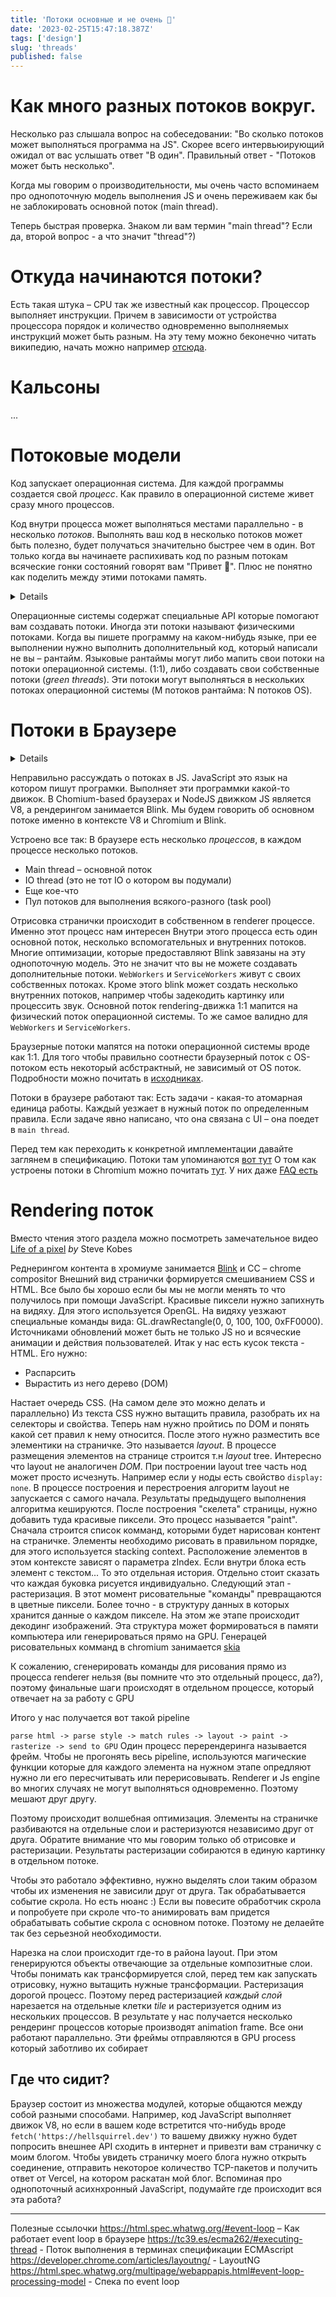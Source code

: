 ```yaml
---
title: 'Потоки основные и не очень 🤔'
date: '2023-02-25T15:47:18.387Z'
tags: ['design']
slug: 'threads'
published: false
---
```


# Как много разных потоков вокруг.

Несколько раз слышала вопрос на собеседовании: "Во сколько потоков может выполняться программа на JS".
Скорее всего интервьюирующий ожидал от вас услышать ответ "В один". Правильный ответ - "Потоков может быть несколько".

Когда мы говорим о производительности, мы очень часто вспоминаем про однопоточную модель выполнения JS и очень переживаем
как бы не заблокировать основной поток (main thread).

Теперь быстрая проверка. Знаком ли вам термин "main thread"? Если да, второй вопрос - а что значит "thread"?)

# Откуда начинаются потоки?
Есть такая штука – CPU так же известный как процессор. Процессор выполняет инструкции. Причем в зависимости от устройства процессора
порядок и количество одновременно выполняемых инструкций может быть разным. На эту тему можно беконечно читать википедию,
начать можно например [отсюда](https://en.wikipedia.org/wiki/Instruction_pipelining).

# Кальсоны

...

# Потоковые модели

Код запускает операционная система. Для каждой программы создается свой _процесс_. Как правило в операционной системе живет сразу много процессов.

Код внутри процесса может выполняться местами параллельно - в несколько _потоков_. Выполнять ваш код в несколько потоков может быть полезно, будет получаться значительно быстрее чем в один.
Вот только когда вы начинаете распихивать код по разным потокам всяческие гонки состояний говорят вам "Привет 👋". Плюс не понятно как поделить между этими потоками память.

<Details title="Что значит параллельно?">
    Есть два термина:
    1. Concurrency – несколько задач могут перекрываться по времени. Это не значит что они всегда выполняются одновременно.
    2. Parallelism – честное параллельное выполнение. Например на разных ядрах процессора.
</Details>

Операционные системы содержат специальные API которые помогают вам создавать потоки. Иногда эти потоки называют физическими потоками.
Когда вы пишете программу на каком-нибудь языке, при ее выполнении нужно выполнить дополнительный код, который написали не вы – рантайм.
Языковые рантаймы могут либо мапить свои потоки на потоки операционной системы. (1:1), либо создавать свои
собственные потоки (_green threads_). Эти потоки могут выполняться в нескольких потоках операционной системы (M потоков рантайма: N потоков OS).


# Потоки в Браузере

<Details>
    Инфа для этого раздела в основном утащена [отсюда](https://chromium.googlesource.com/chromium)
</Details>

Неправильно рассуждать о потоках в JS. JavaScript это язык на котором пишут програмки. Выполняет эти программки какой-то движок.
В Chomium-based браузерах и NodeJS движком JS является V8, а рендерингом занимается Blink. Мы будем говорить об основном потоке именно в контексте V8 и Chromium и Blink.

Устроено все так:
В браузере есть несколько _процессов_, в каждом процессе несколько потоков.
 * Main thread – основной поток
 * IO thread (это не тот IO о котором вы подумали)
 * Еще кое-что
 * Пул потоков для выполнения всякого-разного (task pool)

Отрисовка странички происходит в собственном в renderer процессе. Именно этот процесс нам интересен
Внутри этого процесса есть один основной поток, несколько вспомогательных и внутренних потоков.
Многие оптимизации, которые предоставляют Blink завязаны на эту однопоточную модель. Это не значит что вы не можете создавать дополнительные потоки.
`WebWorkers` и `ServiceWorkers` живут с своих собственных потоках. Кроме этого blink может создать несколько внутренних потоков, например чтобы задекодить картинку или процессить звук.
Основной поток rendering-движка 1:1 мапится на физический поток операционной системы.
То же самое валидно для `WebWorkers` и `ServiceWorkers`.

Браузерные потоки мапятся на потоки операционной системы вроде как 1:1. Для того чтобы правильно соотнести браузерный поток
с OS-потоком есть некоторый асбстрактный, не зависимый от OS поток. Подробности можно почитать в [исходниках](https://github.com/chromium/chromium/tree/220bd0b463b92941e4b16b2264ae05d061d9601e/base/threading).

Потоки в браузере работают так:
Есть задачи - какая-то атомарная единица работы. Каждый уезжает в нужный поток по определенным правила.
Если задаче явно написано, что она связана с UI – она поедет в `main thread`.

Перед тем как переходить к конкретной имплементации давайте заглянем в спецификацию.
Потоки там упоминаются [вот тут](https://262.ecma-international.org/13.0/#sec-agents)
О том как устроены потоки в Chromium можно почитать [тут](https://chromium.googlesource.com/chromium/src/+/main/docs/threading_and_tasks.md).
У них даже [FAQ есть](https://chromium.googlesource.com/chromium/src/+/HEAD/docs/threading_and_tasks_faq.md)


# Rendering поток
Вместо чтения этого раздела можно посмотреть замечательное видео
[Life of a pixel](https://www.youtube.com/watch?v=K2QHdgAKP-s) _by_ Steve Kobes

Реднерингом контента в хромиуме занимается [Blink](https://www.chromium.org/blink/) и СС – chrome compositor
Внешний вид странички формируется смешиванием CSS и HTML. Все было бы хорошо если бы мы не могли менять то что получилось при помощи JavaScript.
Красивые пиксели нужно запихнуть на видяху. Для этого используется OpenGL. На видяху уезжают специальные команды вида: GL.drawRectangle(0, 0, 100, 100, 0xFF0000).
Источниками обновлений может быть не только JS но и всяческие анимации и действия пользователей.
Итак у нас есть кусок текста - HTML. Его нужно:
* Распарсить
* Вырастить из него дерево (DOM)

Настает очередь CSS. (На самом деле это можно делать и параллельно)
Из текста CSS нужно вытащить правила, разобрать их на селекторы и свойства.
Теперь нам нужно пройтись по DOM и понять какой сет правил к нему относится.
После этого нужно разместить все элементики на страничке. Это называется _layout_.
В процессе размещения элементов на странице строится т.н _layout_ tree. Интересно что layout не аналогичен _DOM_.
При построении layout tree часть нод может просто исчезнуть. Например если у ноды есть свойство `display: none`.
В процессе построения и перестроения алгоритм layout не запускается с самого начала.
Результаты предыдущего выполнения алгоритма кешируются.
После построения "скелета" страницы, нужно добавить туда красивые пиксели. Это процесс называется "paint". Сначала строится список комманд, которыми будет нарисован контент на страничке.
Элементы необходимо рисовать в правильном порядке, для этого используется stacking context. Расположение элементов в этом контексте зависят о параметра zIndex.
Если внутри блока есть элемент с текстом... То это отдельная история. Отдельно стоит сказать что каждая буковка рисуется индивидуально.
Следующий этап - растеризация. В этот момент рисовательные "команды" превращаются в цветные пиксели. Более точно - в структуру данных в которых хранится данные о каждом пикселе. На этом же
этапе происходит декодинг изображений. Эта структура может формироваться в памяти компьютера или генерироваться прямо на GPU.
Генерацей рисовательных комманд в chromium занимается [skia](https://skia.org/)

К сожалению, сгенерировать команды для рисования прямо из процесса renderer нельзя (вы помните что это отдельный процесс, да?), поэтому финальные шаги происходят в отдельном процессе, который отвечает на за работу с GPU

Итого у нас получается вот такой pipeline

`parse html -> parse style -> match rules -> layout -> paint -> rasterize -> send to GPU`
Один процесс перерендеринга называется фрейм. Чтобы не прогонять весь pipeline, используются магические функции которые для каждого
элемента на нужном этапе опредляют нужно ли его пересчитывать или перерисовывать.
Renderer и Js engine во многих случаях не могут выполняться одновременно. Поэтому мешают друг другу.

Поэтому происходит волшебная оптимизация. Элементы на страничке разбиваются на отдельные слои и растеризуются независимо друг от друга. Обратите внимание что мы говорим только об отрисовке и растеризации.
Результаты растеризации собираются в единую картинку в отдельном потоке.

Чтобы это работало эффективно, нужно выделять слои таким образом чтобы их изменения не зависили друг от друга.
Так обрабатывается событие скрола. Но есть нюанс :) Если вы повесите обработчик скрола и попробуете при скроле что-то анимировать вам придется обрабатывать
событие скрола с основном потоке. Поэтому не делаейте так без серьезной необходимости.

Нарезка на слои происходит где-то в района layout. При этом генерируются объекты отвечающие за отдельные композитные слои.
Чтобы понимать как трансформируется слой, перед тем как запускать отрисовку, нужно вытащить нужные трансформации.
Растеризация дорогой процесс. Поэтому перед растеризацией _каждый слой_ нарезается на отдельные клетки _tile_ и растеризуется одним из нескольких процессов.
В результате у нас получается несколько рендеринг процессов которые производят animation frame. Все они работают параллельно.
Эти фреймы отправляются в GPU process который заботливо их собирает

## Где что сидит?
Браузер состоит из множества модулей, которые общаются между собой разными способами.
Например, код JavaScript выполняет движок V8, но если в вашем коде встретится что-нибудь вроде `fetch('https://hellsquirrel.dev')`
то вашему движку нужно будет попросить внешнее API сходить в интернет и привезти вам страничку с моим блогом.
Чтобы увидеть страничку моего блога нужно открыть соединение, отправить некоторое количество TCP-пакетов и получить
ответ от Vercel, на котором раскатан мой блог. Вспоминая про однопоточный асихнхронный JavaScript, подумайте где происходит вся эта работа?


---
Полезные ссылочки
https://html.spec.whatwg.org/#event-loop – Как работает event loop в браузере
https://tc39.es/ecma262/#executing-thread - Поток выполнения в терминах спецификации ECMAscript
https://developer.chrome.com/articles/layoutng/ - LayoutNG
https://html.spec.whatwg.org/multipage/webappapis.html#event-loop-processing-model - Спека по event loop